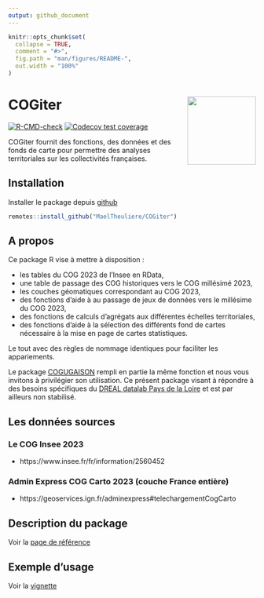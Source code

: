 ```yaml
---
output: github_document
---
```


<!-- README.md is generated from README.Rmd. Please edit that file -->

```r
knitr::opts_chunk$set(
  collapse = TRUE,
  comment = "#>",
  fig.path = "man/figures/README-",
  out.width = "100%"
)
```

# COGiter <img src='man/figures/logo.png' align="right" height="139" />

<!-- badges: start -->
[![R-CMD-check](https://github.com/MaelTheuliere/COGiter/workflows/R-CMD-check/badge.svg)](https://github.com/MaelTheuliere/COGiter/actions)
[![Codecov test coverage](https://codecov.io/gh/MaelTheuliere/COGiter/branch/master/graph/badge.svg)](https://codecov.io/gh/MaelTheuliere/COGiter?branch=master)
<!-- badges: end -->

COGiter fournit des fonctions, des données et des fonds de carte pour permettre des analyses territoriales sur les collectivités françaises.

## Installation

Installer le package depuis [github](https://github.com/) 

``` r
remotes::install_github("MaelTheuliere/COGiter")
```

## A propos

Ce package R vise à mettre à disposition : 

- les tables du COG 2023 de l'Insee en RData,
- une table de passage des COG historiques vers le COG millésimé 2023,
- les couches géomatiques correspondant au COG 2023,
- des fonctions d'aide à au passage de jeux de données vers le millésime du COG 2023,  
- des fonctions de calculs d'agrégats aux différentes échelles territoriales,  
- des fonctions d'aide à la sélection des différents fond de cartes nécessaire à la mise en page de cartes statistiques.

Le tout avec des règles de nommage identiques pour faciliter les appariements.

Le package [COGUGAISON](https://github.com/antuki/COGugaison) rempli en partie la même fonction et nous vous invitons à privilégier son utilisation. 
Ce présent package visant à répondre à des besoins spécifiques du [DREAL datalab Pays de la Loire](http://www.pays-de-la-loire.developpement-durable.gouv.fr/dreal-centre-de-service-de-la-donnee-r1957.html) et est par ailleurs non stabilisé.

## Les données sources

### Le COG Insee 2023

- https://www.insee.fr/fr/information/2560452

### Admin Express COG Carto 2023 (couche France entière)

- https://geoservices.ign.fr/adminexpress#telechargementCogCarto

## Description du package

Voir la [page de référence](https://maeltheuliere.github.io/COGiter/reference/index.html)

## Exemple d'usage

Voir la [vignette](https://maeltheuliere.github.io/COGiter/articles/cogiter.html)

